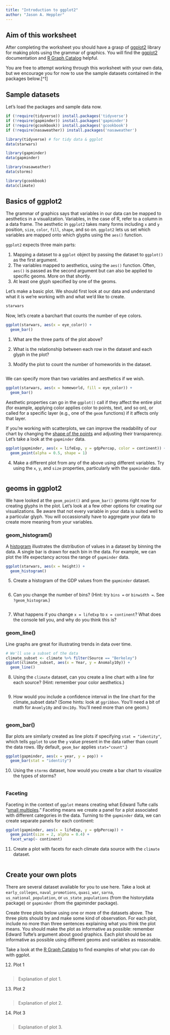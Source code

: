 ```yaml
---
title: "Introduction to ggplot2"
author: "Jason A. Heppler"
---
```


## Aim of this worksheet

After completing the worksheet you should have a grasp of [ggplot2](http://ggplot2.org/) library for making plots using the grammar of graphics. You will find the [ggplot2](http://ggplot2.org/) documentation and [R Graph Catalog](http://shiny.stat.ubc.ca/r-graph-catalog/) helpful.

You are free to attempt working through this worksheet with your own data, but we encourage you for now to use the sample datasets contained in the packages below.[^1] 

## Sample datasets

Let's load the packages and sample data now.

```r
if (!require(tidyverse)) install.packages('tidyverse')
if (!require(gapminder)) install.packages('gapminder')
if (!require(gcookbook)) install.packages('gcookbook')
if (!require(nasaweather)) install.packages('nasaweather')

library(tidyverse) # for tidy data & ggplot
data(starwars)

library(gapminder)
data(gapminder)

library(nasaweather)
data(storms)

library(gcookbook) 
data(climate)
```

## Basics of ggplot2

The grammar of graphics says that variables in our data can be mapped to aesthetics in a visualization. Variables, in the case of R, refer to a column in a data frame. The aesthetic in `ggplot2` takes many forms including `x` and `y` position, `size`, `color`, `fill`, `shape`, and so on. `ggplot2` lets us set which variables are mapped onto which glyphs using the `aes()` function.

`ggplot2` expects three main parts:

1. Mapping a dataset to a `ggplot` object by passing the dataset to `ggplot()` as the first argument.
2. The variables mapped to aesthetics, using the `aes()` function. Often, `aes()` is passed as the second argument but can also be applied to specific geoms. More on that shortly.
3. At least one glyph specified by one of the geoms.

Let's make a basic plot. We should first look at our data and understand what it is we're working with and what we'd like to create. 

```r
starwars
```

Now, let's create a barchart that counts the number of eye colors.

```r
ggplot(starwars, aes(x = eye_color)) +
  geom_bar()
```

(@) What are the three parts of the plot above?

> 

(@) What is the relationship between each row in the dataset and each glyph in the plot?

> 

(@) Modify the plot to count the number of homeworlds in the dataset.

```r

```

We can specify more than two variables and aesthetics if we wish. 

```r
ggplot(starwars, aes(x = homeworld, fill = eye_color)) +
  geom_bar()
```

Aesthetic properties can go in the `ggplot()` call if they affect the entire plot (for example, applying color applies color to points, text, and so on), or called for a specific layer (e.g., one of the `geom` functions) if it affects only that layer.

If you're working with scatterplots, we can improve the readability of our chart by changing the [shape of the points](http://www.cookbook-r.com/Graphs/Shapes_and_line_types/) and adjusting their transparency. Let's take a look at the `gapminder` data.

```r
ggplot(gapminder, aes(x = lifeExp, y = gdpPercap, color = continent)) +
  geom_point(alpha = 0.5, shape = 1)
```

(@) Make a different plot from any of the above using different variables. Try using the `x`, `y`, and `size` properties, particularly with the `gapminder` data.

```r

```

## geoms in ggplot2

We have looked at the `geom_point()` and `geom_bar()` geoms right now for creating glyphs in the plot. Let's look at a few other options for creating our visualizations. Be aware that not every variable in your data is suited well to a particular glyph. You will occassionally have to aggregate your data to create more meaning from your variables.

### geom_histogram()

A [histogram](https://en.wikipedia.org/wiki/Histogram) illustrates the distribution of values in a dataset by binning the data. A single bar is drawn for each bin in the data. For example, we can plot the life expectancy across the range of `gapminder` data. 

```r
ggplot(starwars, aes(x = height)) +
  geom_histogram()
```

(@) Create a histogram of the GDP values from the `gapminder` dataset.

```r

```

(@) Can you change the number of bins? (Hint: try `bins =` or `binwidth =`. See `?geom_histogram`.) 

```r

```

(@) What happens if you change `x = lifeExp` to `x = continent`? What does the console tell you, and why do you think this is?

### geom_line()

Line graphs are great for illustrating trends in data over time.

```r
# We'll use a subset of the data
climate_subset <- climate %>% filter(Source == "Berkeley")
ggplot(climate_subset, aes(x = Year, y = Anomaly10y)) +
  geom_line()
```

(@) Using the `climate` dataset, can you create a line chart with a line for each source? (Hint: remember your color aesthetics.)

```r

```

(@) How would you include a confidence interval in the line chart for the climate_subset data? (Some hints: look at `ggribbon`. You'll need a bit of math for `Anomly10y` and `Unc10y`. You'll need more than one geom.)

```r

```

### geom_bar()

Bar plots are similarly created as line plots if specifying `stat = "identity"`, which tells `ggplot` to use the `y` value present in the data rather than count the data rows. (By default, `geom_bar` applies `stat="count"`.)

```r
ggplot(gapminder, aes(x = year, y = pop)) +
  geom_bar(stat = "identity")
```

(@) Using the `storms` dataset, how would you create a bar chart to visualize the types of storms?

```r

```

### Faceting

Faceting in the context of `ggplot` means creating what Edward Tufte calls "[small multiples](https://en.wikipedia.org/wiki/Small_multiple)." Faceting means we create a panel for a plot associated with different categories in the data. Turning to the `gapminder` data, we can create separate panels for each continent:

```r
ggplot(gapminder, aes(x = lifeExp, y = gdpPercap)) +
  geom_point(size = 2, alpha = 0.4) +
  facet_wrap(~ continent)
```

(@) Create a plot with facets for each climate data source with the `climate` dataset.

```r

```

## Create your own plots

There are several dataset available for you to use here. Take a look at `early_colleges`, `naval_promotions`, `quasi_war`, `sarna`, `us_national_population`, or `us_state_populations` (from the historydata package) or `gapminder` (from the gapminder package).

Create three plots below using one or more of the datasets above. The three plots should try and make some kind of observation. For each plot, include no more than three sentences explaining what you think the plot means. You should make the plot as informative as possible: remember Edward Tufte's argument about good graphics. Each plot should be as informative as possible using different geoms and variables as reasonable. 

Take a look at the [R Graph Catalog](http://shiny.stat.ubc.ca/r-graph-catalog/) to find examples of what you can do with ggplot.

(@) Plot 1

```r

```

> Explanation of plot 1.

(@) Plot 2

```r

```

> Explanation of plot 2.

(@) Plot 3

```r

```

> Explanation of plot 3.
